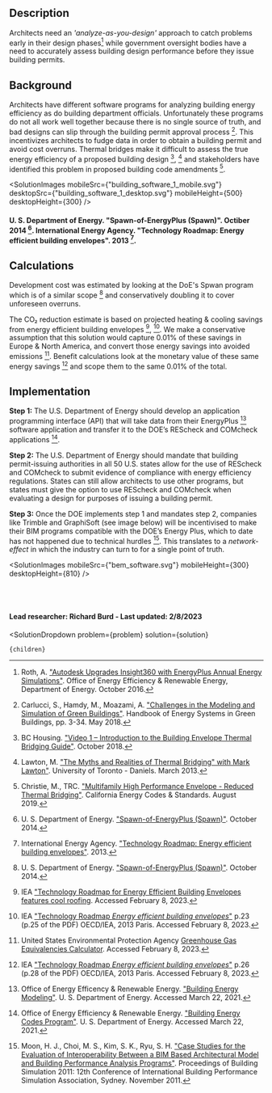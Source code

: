 


## Description
Architects need an *'analyze-as-you-design'* approach to catch problems early in their design phases[^"9"] while government oversight bodies have a need to accurately assess building design performance before they issue building permits.

## Background
Architects have different software programs for analyzing building energy efficiency as do building department officials.  Unfortunately these programs do not all work well together because there is no single source of truth, and bad designs can slip through the building permit approval process [^"2"].  This incentivizes architects to fudge data in order to obtain a building permit and avoid cost overruns.  Thermal bridges make it difficult to assess the true energy efficiency of a proposed building design [^"1"], [^"5"] and stakeholders have identified this problem in proposed building code amendments [^"3"].

<SolutionImages 
  mobileSrc={"building_software_1_mobile.svg"}
  desktopSrc={"building_software_1_desktop.svg"}
  mobileHeight={500}
  desktopHeight={300}
/>
#### U. S. Department of Energy. "Spawn-of-EnergyPlus (Spawn)". Octiber 2014 [^"10"]. International Energy Agency. "Technology Roadmap: Energy efficient building envelopes". 2013 [^"4"].

## Calculations
Development cost was estimated by looking at the DoE's Spwan program which is of a similar scope [^"10"] and conservatively doubling it to cover unforeseen overruns.

The CO₂ reduction estimate is based on projected heating & cooling savings from energy efficient building envelopes [^"11"], [^"12"]. We make a conservative assumption that this solution would capture 0.01% of these savings in Europe & North America, and convert those energy savings into avoided emissions [^"13"].  Benefit calculations look at the monetary value of these same energy savings [^"14"] and  scope them to the same 0.01% of the total.

## Implementation
**Step 1:** The U.S. Department of Energy should develop an application programming interface (API) that will take data from their EnergyPlus [^"7"] software application and transfer it to the DOE’s REScheck and COMcheck applications [^"8"].

**Step 2:** The U.S. Department of Energy should mandate that building permit-issuing authorities in all 50 U.S. states allow for the use of REScheck and COMcheck to submit evidence of compliance with energy efficiency regulations. States can still allow architects to use other programs, but states must give the option to use REScheck and COMcheck when evaluating a design for purposes of issuing a building permit.

**Step 3:** Once the DOE implements step 1 and mandates step 2, companies like Trimble and GraphiSoft (see image below) will be incentivised to make their BIM programs compatible with the DOE’s Energy Plus, which to date has not happened due to technical hurdles [^"6"]. This translates to a *network-effect* in which the industry can turn to for a single point of truth.

<SolutionImages 
  mobileSrc={"bem_software.svg"}
  mobileHeight={300}
  desktopHeight={810}
/>

<br></br>

#### Lead researcher: Richard Burd - Last updated: 2/8/2023

[^"1"]: BC Housing. ["Video 1 – Introduction to the Building Envelope Thermal Bridging Guide"](https://www.youtube.com/watch?v=IM_dphE-WDY). October 2018.


[^"2"]: Carlucci, S., Hamdy, M., Moazami, A. ["Challenges in the Modeling and Simulation of Green Buildings"](https://link.springer.com/referenceworkentry/10.1007%2F978-3-662-49120-1_50). Handbook of Energy Systems in Green Buildings, pp. 3-34. May 2018.

[^"3"]: Christie, M., TRC. ["Multifamily High Performance Envelope - Reduced Thermal Bridging"](https://title24stakeholders.com/wp-content/uploads/2019/06/Reduced-Thermal-Bridging-Submeasure-Summary.pdf). California Energy Codes & Standards. August 2019.

[^"4"]: International Energy Agency. ["Technology Roadmap: Energy efficient building envelopes"](https://webstore.iea.org/technology-roadmap-energy-efficient-building-envelopes). 2013.

[^"5"]: Lawton, M. ["The Myths and Realities of Thermal Bridging" with Mark Lawton"](https://www.youtube.com/watch?v=FPpU3dc0BcU). University of Toronto - Daniels. March 2013.

[^"6"]: Moon, H. J., Choi, M. S., Kim, S. K., Ryu, S. H. ["Case Studies for the Evaluation of Interoperability Between a BIM Based Architectural Model and Building Performance Analysis Programs"](http://ibpsa.org/proceedings/BS2011/P_1510.pdf). Proceedings of Building Simulation 2011: 12th Conference of International Building Performance Simulation Association, Sydney. November 2011.

[^"7"]: Office of Energy Efficency & Renewable Energy. ["Building Energy Modeling"](https://www.energy.gov/eere/buildings/building-energy-modeling). U. S. Department of Energy. Accessed March 22, 2021.

[^"8"]: Office of Energy Efficiency & Renewable Energy. ["Building Energy Codes Program"](https://www.energycodes.gov/software-and-web-tools). U. S. Department of Energy. Accessed March 22, 2021.

[^"9"]: Roth, A. ["Autodesk Upgrades Insight360 with EnergyPlus Annual Energy Simulations"](https://www.energy.gov/eere/buildings/articles/autodesk-upgrades-insight360-energyplus-annual-energy-simulations). Office of Energy Efficiency & Renewable Energy, Department of Energy. October 2016.

[^"10"]: U. S. Department of Energy. ["Spawn-of-EnergyPlus (Spawn)"](https://www.energy.gov/eere/buildings/downloads/spawn-energyplus-spawn). October 2014.

[^"11"]: IEA ["Technology Roadmap for Energy Efficient Building Envelopes features cool roofing](https://heatisland.lbl.gov/news/ieas-technology-roadmap-energy-efficient). Accessed February 8, 2023.

[^"12"]: IEA ["Technology Roadmap *Energy efficient building envelopes*"](https://iea.blob.core.windows.net/assets/2be63379-1185-42e7-9608-94e5d3682956/TechnologyRoadmapEnergyEfficientBuildingEnvelopes.pdf#page=25) p.23 (p.25 of the PDF) OECD/IEA, 2013 Paris. Accessed February 8, 2023.

[^"13"]: United States Environmental Protection Agency [Greenhouse Gas Equivalencies Calculator](https://www.epa.gov/energy/greenhouse-gas-equivalencies-calculator). Accessed February 8, 2023.

[^"14"]: IEA ["Technology Roadmap *Energy efficient building envelopes*"](https://iea.blob.core.windows.https://iea.blob.core.windows.net/assets/2be63379-1185-42e7-9608-94e5d3682956/TechnologyRoadmapEnergyEfficientBuildingEnvelopes.pdf#page=28) p.26 (p.28 of the PDF) OECD/IEA, 2013 Paris. Accessed February 8, 2023.

  <SolutionDropdown 
    problem={problem} 
    solution={solution}
  >
    {children}
  </SolutionDropdown>